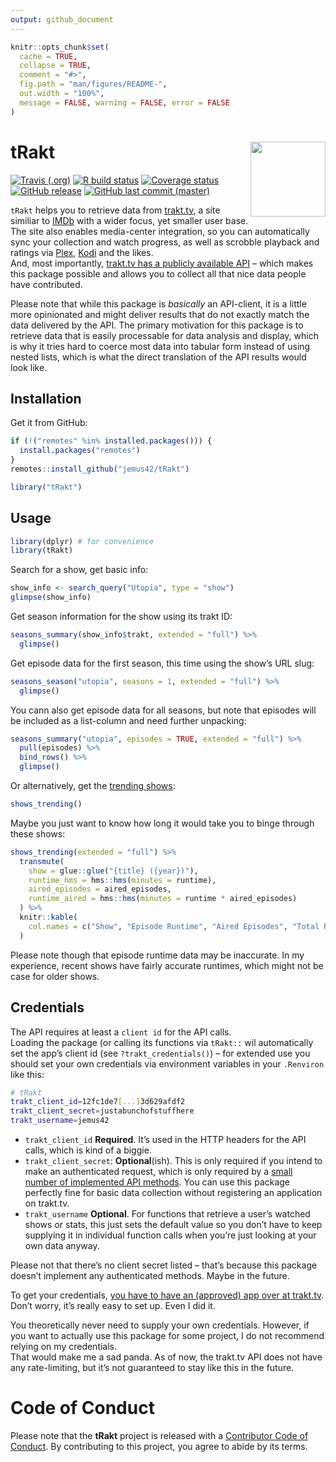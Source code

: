 ```yaml
---
output: github_document
---
```


<!-- README.md is generated from README.Rmd. Please edit that file -->

```r
knitr::opts_chunk$set(
  cache = TRUE,
  collapse = TRUE,
  comment = "#>",
  fig.path = "man/figures/README-",
  out.width = "100%",
  message = FALSE, warning = FALSE, error = FALSE
)
```

# tRakt <img src="https://jemus42.github.io/tRakt/reference/figures/logo.png" align="right" height="120"/>

<!-- badges: start -->
[![Travis (.org)](https://img.shields.io/travis/jemus42/tRakt.svg?logo=travis)](https://travis-ci.org/jemus42/tRakt) 
[![R build status](https://github.com/jemus42/tRakt/workflows/R-CMD-check/badge.svg)](https://github.com/jemus42/tRakt/actions) 
[![Coverage status](https://codecov.io/gh/jemus42/tRakt/branch/master/graph/badge.svg)](https://codecov.io/github/jemus42/tRakt?branch=master) 
<!-- [![CRAN status](https://www.r-pkg.org/badges/version/tRakt)](https://cran.r-project.org/package=tRakt) -->
[![GitHub release](https://img.shields.io/github/release/jemus42/tRakt.svg?logo=GitHub)](https://github.com/jemus42/tRakt/releases) 
[![GitHub last commit (master)](https://img.shields.io/github/last-commit/jemus42/tRakt/master.svg?logo=GithUb)](https://github.com/jemus42/tRakt/commits/master)
<!-- badges: end -->

`tRakt` helps you to retrieve data from [trakt.tv](https://trakt.tv/), a site similiar to [IMDb](https://imdb.com) with a wider focus, yet smaller user base. The site also enables media-center integration, so you can automatically sync your collection and watch progress, as well as scrobble playback and ratings via [Plex](https://www.plex.tv/), [Kodi](https://kodi.tv/) and the likes.  
And, most importantly, [trakt.tv has a publicly available API](https://trakt.docs.apiary.io) – which makes this package possible and allows you to collect all that nice data people have contributed.

Please note that while this package is *basically* an API-client, it is a little more opinionated and might deliver results that do not exactly match the data delivered by the API. The primary motivation for this package is to retrieve data that is easily processable for data analysis and display, which is why it tries hard to coerce most data into tabular form instead of using nested lists, which is what the direct translation of the API results would look like.

## Installation

Get it from GitHub:

```r
if (!("remotes" %in% installed.packages())) {
  install.packages("remotes")
}
remotes::install_github("jemus42/tRakt")

library("tRakt")
```

## Usage

```r
library(dplyr) # for convenience
library(tRakt)
```

Search for a show, get basic info:

```r
show_info <- search_query("Utopia", type = "show")
glimpse(show_info)
```

Get season information for the show using its trakt ID:

```r
seasons_summary(show_info$trakt, extended = "full") %>%
  glimpse()
```

Get episode data for the first season, this time using the show's URL slug:

```r
seasons_season("utopia", seasons = 1, extended = "full") %>%
  glimpse()
```

You cann also get episode data for all seasons, but note that episodes will be included as a list-column and need further unpacking:

```r
seasons_summary("utopia", episodes = TRUE, extended = "full") %>%
  pull(episodes) %>%
  bind_rows() %>%
  glimpse()
```


Or alternatively, get the [trending shows](https://trakt.tv/shows/trending):

```r
shows_trending()
```

Maybe you just want to know how long it would take you to binge through these shows:

```r
shows_trending(extended = "full") %>%
  transmute(
    show = glue::glue("{title} ({year})"),
    runtime_hms = hms::hms(minutes = runtime),
    aired_episodes = aired_episodes,
    runtime_aired = hms::hms(minutes = runtime * aired_episodes)
  ) %>%
  knitr::kable(
    col.names = c("Show", "Episode Runtime", "Aired Episodes", "Total Runtime (aired)")
  )
```

Please note though that episode runtime data may be inaccurate. In my experience, recent shows have fairly accurate runtimes, which might not be case for older shows.  

## Credentials

The API requires at least a `client id` for the API calls.  
Loading the package (or calling its functions via `tRakt::` wil automatically set the app's client id (see `?trakt_credentials()`) – for extended use you should set your own credentials via environment variables in your `.Renviron` like this:

```sh
# tRakt
trakt_client_id=12fc1de7[...]3d629afdf2
trakt_client_secret=justabunchofstuffhere
trakt_username=jemus42
```

* `trakt_client_id` **Required**. It's used in the HTTP headers for the API calls, which is kind of a biggie.
* `trakt_client_secret`: **Optional**(ish). This is only required if you intend to make an authenticated request, which is only required by a [small number of implemented API methods](http://jemus42.github.io/tRakt/articles/Implemented-API-methods.html). You can use this package perfectly fine for basic data collection without registering an application on trakt.tv.
* `trakt_username` **Optional**. For functions that retrieve a user's watched shows or stats, this just sets the default value so you don't have to keep supplying it in individual function calls when you're just looking at your own data anyway.

Please not that there's no client secret listed – that's because this package doesn't implement any authenticated methods. Maybe in the future.

To get your credentials, [you have to have an (approved) app over at trakt.tv](http://trakt.tv/oauth/applications).  
Don't worry, it's really easy to set up. Even I did it.

You theoretically never need to supply your own credentials. However, if you want to actually use this package for some project, I do not recommend relying on my credentials.  
That would make me a sad panda. 
As of now, the trakt.tv API does not have any rate-limiting, but it's not guaranteed to stay like this in the future.

# Code of Conduct

Please note that the **tRakt** project is released with a [Contributor Code of Conduct](.github/CODE_OF_CONDUCT.md). By contributing to this project, you agree to abide by its terms.

